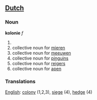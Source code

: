 ==[[Dutch]]==
=== Noun ===

'''kolonie''' ''f''

#
#collective noun for [[mieren]]
#collective noun for [[meeuwen]]
#collective noun for [[pinguins]]
#collective noun for [[reigers]]
#collective noun for [[apen]]

=== Translations ===
[[English]]: [[colony]] (1,2,3), [[siege]] (4), [[hedge]] (4)